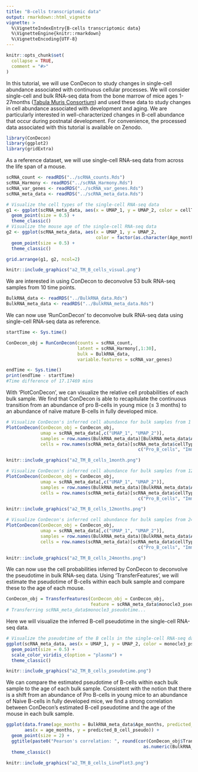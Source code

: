 ```yaml
---
title: "B-cells transcriptomic data"
output: rmarkdown::html_vignette
vignette: >
  %\VignetteIndexEntry{B-cells transcriptomic data}
  %\VignetteEngine{knitr::rmarkdown}
  %\VignetteEncoding{UTF-8}
---
```


```r
knitr::opts_chunk$set(
  collapse = TRUE,
  comment = "#>"
)
```


In this tutorial, we will use ConDecon to study changes in single-cell abundance associated with continuous cellular processes. We will consider single-cell and bulk RNA-seq data from the bone marrow of mice ages 1-27months ([Tabula Muris Consortium](https://doi.org/10.1038/s41586-020-2496-1)) and used these data to study changes in cell abundance associated with development and aging. We are particularly interested in well-characterized changes in B-cell abundance that occur during postnatal development. For convenience, the processed data associated with this tutorial is available on Zenodo.


```r
library(ConDecon)
library(ggplot2)
library(gridExtra)
```


As a reference dataset, we will use single-cell RNA-seq data from across the life span of a mouse. 

```r
scRNA_count <- readRDS("../scRNA_counts.Rds")
scRNA_Harmony <- readRDS("../scRNA_Harmony.Rds")
scRNA_var_genes <- readRDS("../scRNA_var_genes.Rds")
scRNA_meta_data <- readRDS("../scRNA_meta_data.Rds")
```

```r
# Visualize the cell types of the single-cell RNA-seq data
g1 <- ggplot(scRNA_meta_data, aes(x = UMAP_1, y = UMAP_2, color = cellType)) + 
  geom_point(size = 0.5) + 
  theme_classic()
# Visualize the mouse age of the single-cell RNA-seq data
g2 <- ggplot(scRNA_meta_data, aes(x = UMAP_1, y = UMAP_2, 
                                  color = factor(as.character(Age_months), levels = c(3,18,24)))) + 
  geom_point(size = 0.5) + 
  theme_classic()

grid.arrange(g1, g2, ncol=2)
```
```r
knitr::include_graphics("a2_TM_B_cells_visual.png")
```


We are interested in using ConDecon to deconvolve 53 bulk RNA-seq samples from 10 time points.

```r
BulkRNA_data <- readRDS("../BulkRNA_data.Rds")
BulkRNA_meta_data <- readRDS("../BulkRNA_meta_data.Rds")
```


We can now use 'RunConDecon' to deconvolve bulk RNA-seq data using single-cell RNA-seq data as reference.

```r
startTime <- Sys.time()

ConDecon_obj = RunConDecon(counts = scRNA_count, 
                           latent = scRNA_Harmony[,1:30], 
                           bulk = BulkRNA_data, 
                           variable.features = scRNA_var_genes)

endTime <- Sys.time()
print(endTime - startTime)
#Time difference of 17.17469 mins
```


With 'PlotConDecon', we can visualize the relative cell probabilities of each bulk sample. We find that ConDecon is able to recapitulate the continuous transition from an abundance of pro B-cells in young mice (≤ 3 months) to an abundance of naïve mature B-cells in fully developed mice.

```r
# Visualize ConDecon's inferred cell abundance for bulk samples from 1 month
PlotConDecon(ConDecon_obj = ConDecon_obj, 
             umap = scRNA_meta_data[,c("UMAP_1", "UMAP_2")], 
             samples = row.names(BulkRNA_meta_data)[BulkRNA_meta_data$Age_months == 1], 
             cells = row.names(scRNA_meta_data)[scRNA_meta_data$cellType %in% 
                                                  c("Pro_B_cells", "Immature_B_cells", "late pro-B cell", "Naive_B_cells", "Precursor_B_cells")])
```
```r
knitr::include_graphics("a2_TM_B_cells_1month.png")
```

```r
# Visualize ConDecon's inferred cell abundance for bulk samples from 12 months
PlotConDecon(ConDecon_obj = ConDecon_obj, 
             umap = scRNA_meta_data[,c("UMAP_1", "UMAP_2")], 
             samples = row.names(BulkRNA_meta_data)[BulkRNA_meta_data$Age_months == 12], 
             cells = row.names(scRNA_meta_data)[scRNA_meta_data$cellType %in% 
                                                  c("Pro_B_cells", "Immature_B_cells", "late pro-B cell", "Naive_B_cells", "Precursor_B_cells")])
```
```r
knitr::include_graphics("a2_TM_B_cells_12months.png")
```

```r
# Visualize ConDecon's inferred cell abundance for bulk samples from 24 months
PlotConDecon(ConDecon_obj = ConDecon_obj, 
             umap = scRNA_meta_data[,c("UMAP_1", "UMAP_2")], 
             samples = row.names(BulkRNA_meta_data)[BulkRNA_meta_data$Age_months == 24], 
             cells = row.names(scRNA_meta_data)[scRNA_meta_data$cellType %in% 
                                                  c("Pro_B_cells", "Immature_B_cells", "late pro-B cell", "Naive_B_cells", "Precursor_B_cells")])
```
```r
knitr::include_graphics("a2_TM_B_cells_24months.png")
```


We can now use the cell probabilities inferred by ConDecon to deconvolve the pseudotime in bulk RNA-seq data. Using 'TransferFeatures', we will estimate the pseudotime of B-cells within each bulk sample and compare these to the age of each mouse.

```r
ConDecon_obj = TransferFeatures(ConDecon_obj = ConDecon_obj, 
                                feature = scRNA_meta_data$monocle3_pseudotime)
# Transferring scRNA_meta_data$monocle3_pseudotime... 
```

Here we will visualize the inferred B-cell pseudotime in the single-cell RNA-seq data.


```r
# Visualize the pseudotime of the B cells in the single-cell RNA-seq data
ggplot(scRNA_meta_data, aes(x = UMAP_1, y = UMAP_2, color = monocle3_pseudotime)) + 
  geom_point(size = 0.5) + 
  scale_color_viridis_c(option = "plasma") +
  theme_classic()
```
```r
knitr::include_graphics("a2_TM_B_cells_pseudotime.png")
```

We can compare the estimated pseudotime of B-cells within each bulk sample to the age of each bulk sample. Consistent with the notion that there is a shift from an abundance of Pro B-cells in young mice to an abundance of Naive B-cells in fully developed mice, we find a strong correlation between ConDecon's estimated B-cell pseudotime and the age of the mouse in each bulk sample.


```r
ggplot(data.frame(age_months = BulkRNA_meta_data$Age_months, predicted_B_cell_pseudo = ConDecon_obj$TransferFeatures[1,]), 
       aes(x = age_months, y = predicted_B_cell_pseudo)) + 
  geom_point(size = 2) + 
  ggtitle(paste0("Pearson's correlation: ", round(cor(ConDecon_obj$TransferFeatures[1,], 
                                                    as.numeric(BulkRNA_meta_data$Age_months)), 2))) +
  theme_classic()
```
```r
knitr::include_graphics("a2_TM_B_cells_LinePlot3.png")
```

